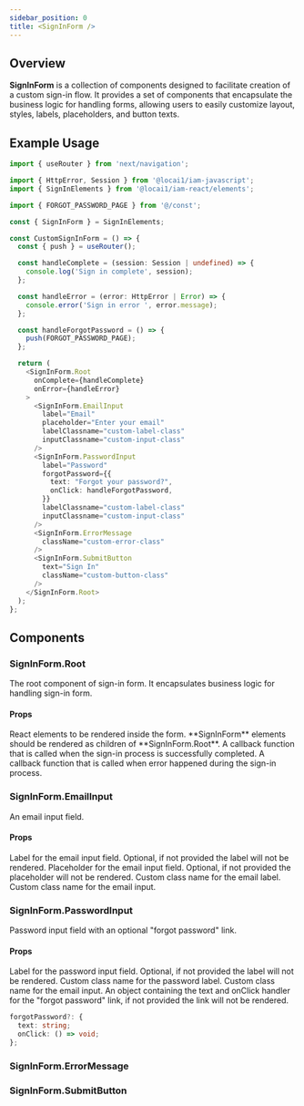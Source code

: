 ```yaml
---
sidebar_position: 0
title: <SignInForm />
---
```



## Overview

**SignInForm** is a collection of components designed to facilitate creation of a custom sign-in flow.
It provides a set of components that encapsulate the business logic for handling forms, allowing users
to easily customize layout, styles, labels, placeholders, and button texts.

## Example Usage

```typescript custom-sign-in-form.tsx
import { useRouter } from 'next/navigation';

import { HttpError, Session } from '@locai1/iam-javascript';
import { SignInElements } from '@locai1/iam-react/elements';

import { FORGOT_PASSWORD_PAGE } from '@/const';

const { SignInForm } = SignInElements;

const CustomSignInForm = () => {
  const { push } = useRouter();

  const handleComplete = (session: Session | undefined) => {
    console.log('Sign in complete', session);
  };

  const handleError = (error: HttpError | Error) => {
    console.error('Sign in error ', error.message);
  };

  const handleForgotPassword = () => {
    push(FORGOT_PASSWORD_PAGE);
  };

  return (
    <SignInForm.Root
      onComplete={handleComplete}
      onError={handleError}
    >
      <SignInForm.EmailInput
        label="Email"
        placeholder="Enter your email"
        labelClassname="custom-label-class"
        inputClassname="custom-input-class"
      />
      <SignInForm.PasswordInput
        label="Password"
        forgotPassword={{
          text: "Forgot your password?",
          onClick: handleForgotPassword,
        }}
        labelClassname="custom-label-class"
        inputClassname="custom-input-class"
      />
      <SignInForm.ErrorMessage
        className="custom-error-class"
      />
      <SignInForm.SubmitButton
        text="Sign In"
        className="custom-button-class"
      />
    </SignInForm.Root>
  );
};
```

## Components

### SignInForm.Root

The root component of sign-in form. It encapsulates business logic for handling sign-in form.

#### Props

<ResponseField name="children" type="ReactNode">
  React elements to be rendered inside the form. **SignInForm** elements should be rendered as children of **SignInForm.Root**.
</ResponseField>

<ResponseField name="onComplete" type="callback" required>
  A callback function that is called when the sign-in process is successfully completed.
</ResponseField>

<ResponseField name="onError" type="callback">
  A callback function that is called when error happened during the sign-in process.
</ResponseField>

### SignInForm.EmailInput

An email input field.

#### Props

<ResponseField name="label" type="string">
  Label for the email input field. Optional, if not provided the label will not be rendered.
</ResponseField>

<ResponseField name="placeholder" type="string">
  Placeholder for the email input field. Optional, if not provided the placeholder will not be rendered.
</ResponseField>

<ResponseField name="labelClassname" type="string">
  Custom class name for the email label.
</ResponseField>

<ResponseField name="inputClassname" type="string">
  Custom class name for the email input.
</ResponseField>

### SignInForm.PasswordInput

Password input field with an optional "forgot password" link.

#### Props

<ResponseField name="label" type="string">
  Label for the password input field. Optional, if not provided the label will not be rendered.
</ResponseField>

<ResponseField name="labelClassname" type="string">
  Custom class name for the password label.
</ResponseField>

<ResponseField name="labelClassname" type="string">
  Custom class name for the email input.
</ResponseField>

<ResponseField name="forgotPassword" type="object">
  An object containing the text and onClick handler for the "forgot password" link, if not provided the link will not be rendered.

```typescript forgotPassword
forgotPassword?: {
  text: string;
  onClick: () => void;
};
```
</ResponseField>

### SignInForm.ErrorMessage

<ErrorMessage />

### SignInForm.SubmitButton

<SubmitButton />
